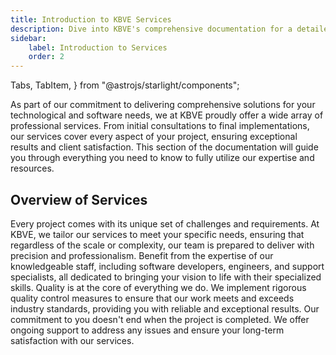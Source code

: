```yaml
---
title: Introduction to KBVE Services
description: Dive into KBVE's comprehensive documentation for a detailed look at our premium tools, innovative software, and professional services.
sidebar:
    label: Introduction to Services
    order: 2
---
```


Tabs,
TabItem,
} from "@astrojs/starlight/components";

As part of our commitment to delivering comprehensive solutions for your technological and software needs, we at KBVE proudly offer a wide array of professional services.
From initial consultations to final implementations, our services cover every aspect of your project, ensuring exceptional results and client satisfaction. This section of the documentation will guide you through everything you need to know to fully utilize our expertise and resources.

## Overview of Services

<Tabs>
<TabItem label="Tailored Solutions">
    Every project comes with its unique set of challenges and requirements. At KBVE, we tailor our services to meet your specific needs, ensuring that regardless of the scale or complexity, our team is prepared to deliver with precision and professionalism.
  </TabItem>
  <TabItem label="Expert Team">
    Benefit from the expertise of our knowledgeable staff, including software developers, engineers, and support specialists, all dedicated to bringing your vision to life with their specialized skills.
  </TabItem>
  <TabItem label="Commitment to Quality">
    Quality is at the core of everything we do. We implement rigorous quality control measures to ensure that our work meets and exceeds industry standards, providing you with reliable and exceptional results.
  </TabItem>
  <TabItem label="Ongoing Support">
    Our commitment to you doesn't end when the project is completed. We offer ongoing support to address any issues and ensure your long-term satisfaction with our services.
  </TabItem>
</Tabs>
